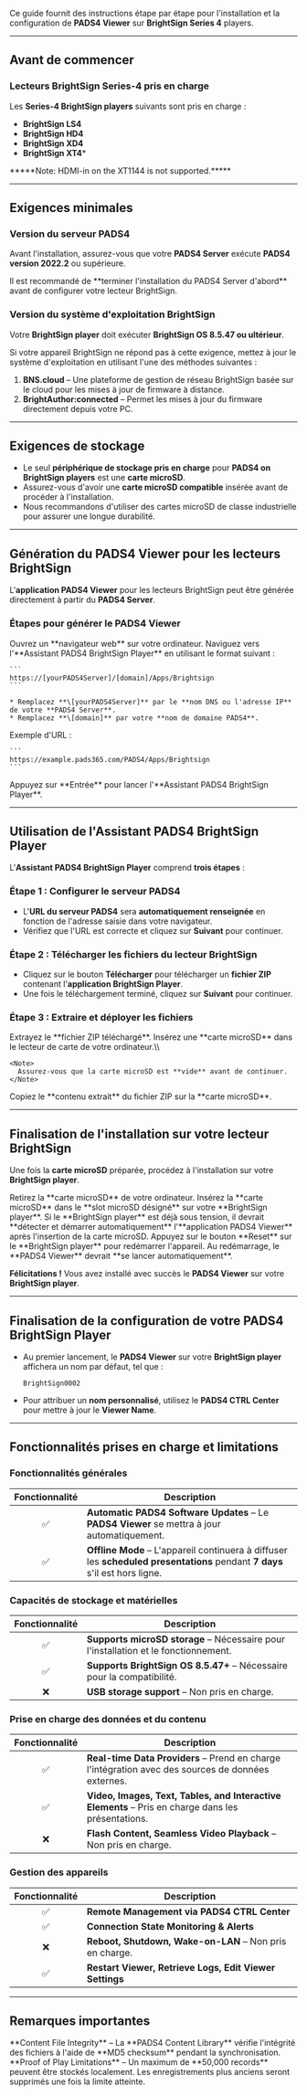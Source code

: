 Ce guide fournit des instructions étape par étape pour l'installation et la configuration de **PADS4 Viewer** sur **BrightSign Series 4** players.

***

## **Avant de commencer**

### **Lecteurs BrightSign Series-4 pris en charge**

Les **Series-4 BrightSign players** suivants sont pris en charge :

* **BrightSign LS4**
* **BrightSign HD4**
* **BrightSign XD4**
* **BrightSign XT4**\*

<Warning>
  *****Note: HDMI-in on the XT1144 is not supported.*****
</Warning>

***

## **Exigences minimales**

### **Version du serveur PADS4**

Avant l'installation, assurez-vous que votre **PADS4 Server** exécute **PADS4 version 2022.2** ou supérieure.

<Note>
  Il est recommandé de **terminer l'installation du PADS4 Server d'abord** avant de configurer votre lecteur BrightSign.
</Note>

### **Version du système d'exploitation BrightSign**

Votre **BrightSign player** doit exécuter **BrightSign OS 8.5.47 ou ultérieur**.

Si votre appareil BrightSign ne répond pas à cette exigence, mettez à jour le système d'exploitation en utilisant l'une des méthodes suivantes :

1. **BNS.cloud** – Une plateforme de gestion de réseau BrightSign basée sur le cloud pour les mises à jour de firmware à distance.
2. **BrightAuthor:connected** – Permet les mises à jour du firmware directement depuis votre PC.

***

## **Exigences de stockage**

* Le seul **périphérique de stockage pris en charge** pour **PADS4 on BrightSign players** est une **carte microSD**.
* Assurez-vous d'avoir une **carte microSD compatible** insérée avant de procéder à l'installation.
* Nous recommandons d'utiliser des cartes microSD de classe industrielle pour assurer une longue durabilité.

***

## **Génération du PADS4 Viewer pour les lecteurs BrightSign**

L'**application PADS4 Viewer** pour les lecteurs BrightSign peut être générée directement à partir du **PADS4 Server**.

### **Étapes pour générer le PADS4 Viewer**

<Steps>
  <Step title="Première étape">
    Ouvrez un **navigateur web** sur votre ordinateur.
  </Step>

  <Step title="Deuxième étape">
    Naviguez vers l'**Assistant PADS4 BrightSign Player** en utilisant le format suivant :

    ```
    https://[yourPADS4Server]/[domain]/Apps/Brightsign  
    ```

    * Remplacez **\[yourPADS4Server]** par le **nom DNS ou l'adresse IP** de votre **PADS4 Server**.
    * Remplacez **\[domain]** par votre **nom de domaine PADS4**.
  </Step>

  <Step title="Troisième étape">
    Exemple d'URL :

    ```
    https://example.pads365.com/PADS4/Apps/Brightsign  
    ```
  </Step>

  <Step title="Quatrième étape">
    Appuyez sur **Entrée** pour lancer l'**Assistant PADS4 BrightSign Player**.
  </Step>
</Steps>

***

## **Utilisation de l'Assistant PADS4 BrightSign Player**

L'**Assistant PADS4 BrightSign Player** comprend **trois étapes** :

### **Étape 1 : Configurer le serveur PADS4**

* L'**URL du serveur PADS4** sera **automatiquement renseignée** en fonction de l'adresse saisie dans votre navigateur.
* Vérifiez que l'URL est correcte et cliquez sur **Suivant** pour continuer.

### **Étape 2 : Télécharger les fichiers du lecteur BrightSign**

* Cliquez sur le bouton **Télécharger** pour télécharger un **fichier ZIP** contenant l'**application BrightSign Player**.
* Une fois le téléchargement terminé, cliquez sur **Suivant** pour continuer.

### **Étape 3 : Extraire et déployer les fichiers**

<Steps>
  <Step title="Première étape">
    Extrayez le **fichier ZIP téléchargé**.
  </Step>

  <Step title="Deuxième étape">
    Insérez une **carte microSD** dans le lecteur de carte de votre ordinateur.\\

    <Note>
      Assurez-vous que la carte microSD est **vide** avant de continuer.
    </Note>
  </Step>

  <Step title="Troisième étape">
    Copiez le **contenu extrait** du fichier ZIP sur la **carte microSD**.
  </Step>
</Steps>

***

## **Finalisation de l'installation sur votre lecteur BrightSign**

Une fois la **carte microSD** préparée, procédez à l'installation sur votre **BrightSign player**.

<Steps>
  <Step title="Première étape">
    Retirez la **carte microSD** de votre ordinateur.
  </Step>

  <Step title="Deuxième étape">
    Insérez la **carte microSD** dans le **slot microSD désigné** sur votre **BrightSign player**.
  </Step>

  <Step title="Troisième étape">
    Si le **BrightSign player** est déjà sous tension, il devrait **détecter et démarrer automatiquement** l'**application PADS4 Viewer** après l'insertion de la carte microSD.
  </Step>

  <Step title="Quatrième étape - *Si PADS4 Viewer ne se lance pas automatiquement*">
    Appuyez sur le bouton **Reset** sur le **BrightSign player** pour redémarrer l'appareil.
  </Step>

  <Step title="Cinquième étape">
    Au redémarrage, le **PADS4 Viewer** devrait **se lancer automatiquement**.
  </Step>
</Steps>

**Félicitations !** Vous avez installé avec succès le **PADS4 Viewer** sur votre **BrightSign player**.

***

## **Finalisation de la configuration de votre PADS4 BrightSign Player**

* Au premier lancement, le **PADS4 Viewer** sur votre **BrightSign player** affichera un nom par défaut, tel que :

  ```
  BrightSign0002  
  ```
* Pour attribuer un **nom personnalisé**, utilisez le **PADS4 CTRL Center** pour mettre à jour le **Viewer Name**.

***

## **Fonctionnalités prises en charge et limitations**

### **Fonctionnalités générales**

| Fonctionnalité | Description                                                                                                                 |
| :------------: | --------------------------------------------------------------------------------------------------------------------------- |
|        ✅       | **Automatic PADS4 Software Updates** – Le **PADS4 Viewer** se mettra à jour automatiquement.                                |
|        ✅       | **Offline Mode** – L'appareil continuera à diffuser les **scheduled presentations** pendant **7 days** s'il est hors ligne. |

### **Capacités de stockage et matérielles**

| Fonctionnalité | Description                                                                         |
| :------------: | ----------------------------------------------------------------------------------- |
|        ✅       | **Supports microSD storage** – Nécessaire pour l'installation et le fonctionnement. |
|        ✅       | **Supports BrightSign OS 8.5.47+** – Nécessaire pour la compatibilité.              |
|        ❌       | **USB storage support** – Non pris en charge.                                       |

### **Prise en charge des données et du contenu**

| Fonctionnalité | Description                                                                                        |
| :------------: | -------------------------------------------------------------------------------------------------- |
|        ✅       | **Real-time Data Providers** – Prend en charge l'intégration avec des sources de données externes. |
|        ✅       | **Video, Images, Text, Tables, and Interactive Elements** – Pris en charge dans les présentations. |
|        ❌       | **Flash Content, Seamless Video Playback** – Non pris en charge.                                   |

### **Gestion des appareils**

| Fonctionnalité | Description                                             |
| :------------: | ------------------------------------------------------- |
|        ✅       | **Remote Management via PADS4 CTRL Center**             |
|        ✅       | **Connection State Monitoring & Alerts**                |
|        ❌       | **Reboot, Shutdown, Wake-on-LAN** – Non pris en charge. |
|        ✅       | **Restart Viewer, Retrieve Logs, Edit Viewer Settings** |

***

## **Remarques importantes**

<Warning>
  **Content File Integrity** – La **PADS4 Content Library** vérifie l'intégrité des fichiers à l'aide de **MD5 checksum** pendant la synchronisation.
</Warning>

<Warning>
  **Proof of Play Limitations** – Un maximum de **50,000 records** peuvent être stockés localement. Les enregistrements plus anciens seront supprimés une fois la limite atteinte.
</Warning>
